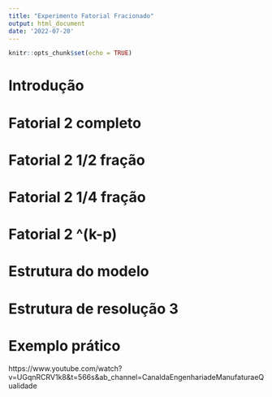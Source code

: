 ```yaml
---
title: "Experimento Fatorial Fracionado"
output: html_document
date: '2022-07-20'
---
```


```r
knitr::opts_chunk$set(echo = TRUE)
```

# Introdução

# Fatorial 2 completo

# Fatorial 2 1/2 fração

# Fatorial 2 1/4 fração

# Fatorial 2 ^(k-p)

# Estrutura do modelo

# Estrutura de resolução 3

# Exemplo prático
https://www.youtube.com/watch?v=UGqnRCRV1k8&t=566s&ab_channel=CanaldaEngenhariadeManufaturaeQualidade


